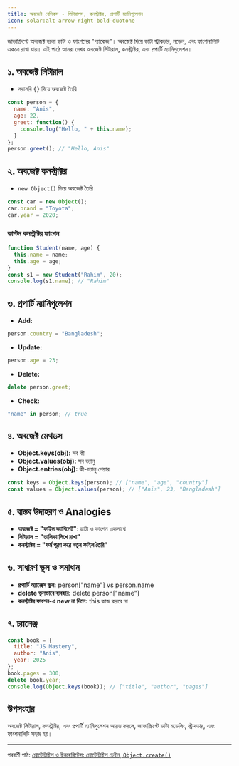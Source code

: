 ```yaml
---
title: অবজেক্ট বেসিকস - লিটারালস, কনস্ট্রাক্টর, প্রপার্টি ম্যানিপুলেশন
icon: solar:alt-arrow-right-bold-duotone
---
```


জাভাস্ক্রিপ্টে অবজেক্ট হলো ডাটা ও ফাংশনের "প্যাকেজ"। অবজেক্ট দিয়ে ডাটা স্ট্রাকচার, মডেল, এবং ফাংশনালিটি একত্রে রাখা যায়। এই পাঠে আমরা দেখব অবজেক্ট লিটারাল, কনস্ট্রাক্টর, এবং প্রপার্টি ম্যানিপুলেশন।

## ১. অবজেক্ট লিটারাল

- সরাসরি `{}` দিয়ে অবজেক্ট তৈরি

```js
const person = {
  name: "Anis",
  age: 22,
  greet: function() {
    console.log("Hello, " + this.name);
  }
};
person.greet(); // "Hello, Anis"
```

## ২. অবজেক্ট কনস্ট্রাক্টর

- `new Object()` দিয়ে অবজেক্ট তৈরি

```js
const car = new Object();
car.brand = "Toyota";
car.year = 2020;
```

### কাস্টম কনস্ট্রাক্টর ফাংশন

```js
function Student(name, age) {
  this.name = name;
  this.age = age;
}
const s1 = new Student("Rahim", 20);
console.log(s1.name); // "Rahim"
```

## ৩. প্রপার্টি ম্যানিপুলেশন

- **Add:**

```js
person.country = "Bangladesh";
```

- **Update:**

```js
person.age = 23;
```

- **Delete:**

```js
delete person.greet;
```

- **Check:**

```js
"name" in person; // true
```

## ৪. অবজেক্ট মেথডস

- **Object.keys(obj):** সব কী
- **Object.values(obj):** সব ভ্যালু
- **Object.entries(obj):** কী-ভ্যালু পেয়ার

```js
const keys = Object.keys(person); // ["name", "age", "country"]
const values = Object.values(person); // ["Anis", 23, "Bangladesh"]
```

## ৫. বাস্তব উদাহরণ ও Analogies

- **অবজেক্ট = "ফাইল ক্যাবিনেট"**: ডাটা ও ফাংশন একসাথে
- **লিটারাল = "তালিকা লিখে রাখা"**
- **কনস্ট্রাক্টর = "ফর্ম পূরণ করে নতুন ফাইল তৈরি"**

## ৬. সাধারণ ভুল ও সমাধান

- **প্রপার্টি অ্যাক্সেস ভুল:** person["name"] vs person.name
- **delete ভুলভাবে ব্যবহার:** delete person["name"]
- **কনস্ট্রাক্টর ফাংশন-এ new না দিলে:** this কাজ করবে না

## ৭. চ্যালেঞ্জ

```js
const book = {
  title: "JS Mastery",
  author: "Anis",
  year: 2025
};
book.pages = 300;
delete book.year;
console.log(Object.keys(book)); // ["title", "author", "pages"]
```

## উপসংহার

অবজেক্ট লিটারাল, কনস্ট্রাক্টর, এবং প্রপার্টি ম্যানিপুলেশন আয়ত্ত করলে, জাভাস্ক্রিপ্টে ডাটা মডেলিং, স্ট্রাকচার, এবং ফাংশনালিটি সহজ হয়।

---

পরবর্তী পাঠ: [প্রোটোটাইপ ও ইনহেরিটেন্স: প্রোটোটাইপ চেইন, `Object.create()`](/js/prototypes)
